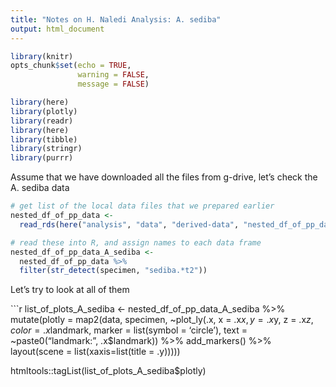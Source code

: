 ```yaml
---
title: "Notes on H. Naledi Analysis: A. sediba"
output: html_document
---
```


```r
library(knitr)
opts_chunk$set(echo = TRUE,
               warning = FALSE,
               message = FALSE)

library(here)
library(plotly)
library(readr)
library(here)
library(tibble)
library(stringr)
library(purrr)
```

Assume that we have downloaded all the files from g-drive, let's check the A. sediba data

```r
# get list of the local data files that we prepared earlier
nested_df_of_pp_data <-  
  read_rds(here("analysis", "data", "derived-data", "nested_df_of_pp_data.rds"))

# read these into R, and assign names to each data frame
nested_df_of_pp_data_A_sediba <- 
  nested_df_of_pp_data %>% 
  filter(str_detect(specimen, "sediba.*t2"))
```

Let's try to look at all of them

```r
list_of_plots_A_sediba  <- 
nested_df_of_pp_data_A_sediba %>% 
  mutate(plotly = map2(data, specimen, 
                       ~plot_ly(.x,
         x = .x$x, 
         y = .x$y, 
         z = .x$z, 
         color = .x$landmark,
         marker = list(symbol = 'circle'), 
         text = ~paste0("landmark: ", .x$landmark)) %>%
         add_markers() %>% 
  layout(scene = list(xaxis=list(title = .y)))))

htmltools::tagList(list_of_plots_A_sediba$plotly)